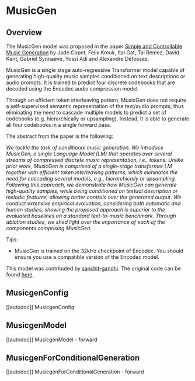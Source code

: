 <!--Copyright 2023 The HuggingFace Team. All rights reserved.

Licensed under the Apache License, Version 2.0 (the "License"); you may not use this file except in compliance with
the License. You may obtain a copy of the License at

http://www.apache.org/licenses/LICENSE-2.0

Unless required by applicable law or agreed to in writing, software distributed under the License is distributed on
an "AS IS" BASIS, WITHOUT WARRANTIES OR CONDITIONS OF ANY KIND, either express or implied. See the License for the
specific language governing permissions and limitations under the License.
-->

# MusicGen

## Overview

The MusicGen model was proposed in the paper [Simple and Controllable Music Generation](https://arxiv.org/abs/2306.05284)
by Jade Copet, Felix Kreuk, Itai Gat, Tal Remez, David Kant, Gabriel Synnaeve, Yossi Adi and Alexandre Défossez.

MusicGen is a single stage auto-regressive Transformer model capable of generating high-quality music samples conditioned
on text descriptions or audio prompts. It is trained to predict four discrete codebooks that are decoded using the Encodec
audio compression model.

Through an efficient token interleaving pattern, MusicGen does not require a self-supervised semantic representation of
the text/audio prompts, thus eliminating the need to cascade multiple models to predict a set of codebooks (e.g.
hierarchically or upsampling). Instead, it is able to generate all four codebooks in a single forward pass.

The abstract from the paper is the following:

*We tackle the task of conditional music generation. We introduce MusicGen, a single Language Model (LM) that operates
over several streams of compressed discrete music representation, i.e., tokens. Unlike prior work, MusicGen is comprised
of a single-stage transformer LM together with efficient token interleaving patterns, which eliminates the need for
cascading several models, e.g., hierarchically or upsampling. Following this approach, we demonstrate how MusicGen
can generate high-quality samples, while being conditioned on textual description or melodic features, allowing better
controls over the generated output. We conduct extensive empirical evaluation, considering both automatic and human
studies, showing the proposed approach is superior to the evaluated baselines on a standard text-to-music benchmark.
Through ablation studies, we shed light over the importance of each of the components comprising MusicGen.*

Tips:
* MusicGen is trained on the 32kHz checkpoint of Encodec. You should ensure you use a compatible version of the Encodec model.

This model was contributed by [sanchit-gandhi](https://huggingface.co/sanchit-gandhi). The original code can be found [here](https://github.com/facebookresearch/audiocraft).


## MusicgenConfig

[[autodoc]] MusicgenConfig

## MusicgenModel

[[autodoc]] MusicgenModel
    - forward

## MusicgenForConditionalGeneration

[[autodoc]] MusicgenForConditionalGeneration
    - forward
